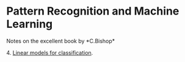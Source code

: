 = Pattern Recognition and Machine Learning = 


Notes on the excellent book by *C.Bishop*

4. [[Linear models for classification]].


